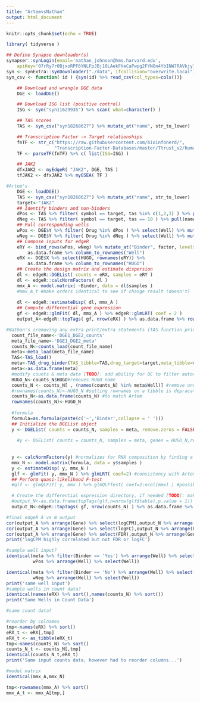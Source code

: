 ---
title: "ArtemvsNathan"
output: html_document
---

```{r setup, include=FALSE}
knitr::opts_chunk$set(echo = TRUE)
```

```{r Artem's Code: synapse access}
library( tidyverse )

## Define Synapse downloader(s)
synapser::synLogin(email='nathan_johnson@hms.harvard.edu',
    apiKey='07rRy7r0BjxoRPF6YNLFpJBj10LAekFHeCaPwpg2FYNOn4YbINW7RAVkjy7Bf8JqsxED/S5VaJYg14Wi/tDgmQ==')
syn <- synExtra::synDownloader("./data", ifcollision="overwrite.local")
syn_csv <- function( id ) {syn(id) %>% read_csv(col_types=cols())}

```

```{r Artem's Code Run}

    ## Download and wrangle DGE data
    DGE <- loadDGE()

    ## Download ISG list (positive control)
    ISG <- syn("syn11629935") %>% scan( what=character() )

    ## TAS scores
    TAS <- syn_csv("syn18268627") %>% mutate_at("name", str_to_lower)

    ## Transcription Factor -> Target relationships
    fnTF <- str_c("https://raw.githubusercontent.com/bioinfonerd/",
                  "Transcription-Factor-Databases/master/Ttrust_v2/human_TF_GSEA/all.gmt")
    TF <- parseTF(fnTF) %>% c( list(ISG=ISG) )

    ## JAK2
    dfxJAK2 <- myEdgeR( "JAK2", DGE, TAS )
    tfJAK2 <- dfxJAK2 %>% myGSEA( TF )


```

```{r Artem Sample Input Test}

#Artem's
    DGE <- loadDGE()
    TAS <- syn_csv("syn18268627") %>% mutate_at("name", str_to_lower)
    target<-"JAK2"
    ## Identify binders and non-binders
    dPos <- TAS %>% filter( symbol == target, tas %in% c(1,2,3) ) %>% pull(name) %>% unique()
    dNeg <- TAS %>% filter( symbol == target, tas == 10 ) %>% pull(name) %>% unique()
    ## Pull corresponding wells
    wPos <- DGE$Y %>% filter( Drug %in% dPos ) %>% select(Well) %>% mutate( Binder = "Yes" )
    wNeg <- DGE$Y %>% filter( Drug %in% dNeg ) %>% select(Well) %>% mutate( Binder = "No" )
    ## Compose inputs for edgeR
    eRY <- bind_rows(wPos, wNeg) %>% mutate_at("Binder", factor, levels=c("No","Yes")) %>%
        as.data.frame %>% column_to_rownames("Well")
    eRX <- DGE$X %>% select(HUGO, rownames(eRY)) %>%
        as.data.frame %>% column_to_rownames("HUGO")
    ## Create the design matrix and estimate dispersion
    dl <- edgeR::DGEList( counts = eRX, samples = eRY )
    dl <- edgeR::calcNormFactors( dl )
    mmx_A <- model.matrix( ~Binder, data = dl$samples )
    #mmx_A_t #make orders identical to see if change result (doesn't)
    
    dl <- edgeR::estimateDisp( dl, mmx_A )
    ## Compute differential gene expression
    gf <- edgeR::glmFit( dl, mmx_A ) %>% edgeR::glmLRT( coef = 2 )
    output_A<-edgeR::topTags( gf, nrow(eRX) ) %>% as.data.frame %>% rownames_to_column( "Gene" )
```

```{r Nathan's Input Test}
#Nathan's (removing any extra print/extra statements (TAS function prints)) (change variables to not overwrite Artem's)
  count_file_name<-'DGE1_DGE2_counts'
  meta_file_name<-'DGE1_DGE2_meta'
  counts_N<-counts_load(count_file_name)
  meta<-meta_load(meta_file_name)
  TAS<-TAS_load()
  meta<-TAS_drug_binder(TAS_tibble=TAS,drug_target=target,meta_tibble=meta)
  meta<-as.data.frame(meta)
  #modify counts & meta data [TODO]: add ability for QC to filter automatically
  HUGO_N<-counts_N$HUGO#removes HUGO name
  counts_N <- counts_N[ , (names(counts_N) %in% meta$Well)] #remove unused samples
  #rownames(counts_N)<-HUGO_N #setting rownames on a tibble is depracated
  counts_N<-as.data.frame(counts_N) #to match Artem
  rownames(counts_N)<-HUGO_N
  
  #formula
  formula=as.formula(paste(c('~','Binder',collapse = ' ')))
  ## Initialize the DGEList object
  y <- DGEList( counts = counts_N, samples = meta, remove.zeros = FALSE) #count matrix by sample group (remove rows with zeros and changed when gene names are added) (Artem's)
  
    #y <- DGEList( counts = counts_N, samples = meta, genes = HUGO_N,remove.zeros = TRUE) #count matrix by sample group (remove rows with zeros) (original)
  
  
  y <- calcNormFactors(y) #normalizes for RNA composition by finding a set of scaling factors for the library sizes that minimize the log-fold changes between the samples for most genes
  mmx_N <- model.matrix(formula, data = y$samples )
  y <- estimateDisp( y, mmx_N )
  glf <- glmFit( y, mmx_N ) %>% glmLRT( coef=2) #consistency with Artem's data
  ## Perform quasi-likelihood F-test
  #qlf <- glmQLFit( y, mmx ) %>% glmQLFTest( coef=2:ncol(mmx) ) #possibly better for DGE data due to high 0 data

  # Create the differential expression directory, if needed [TODO]: make into function
  #output_N<-as.data.frame(topTags(glf,n=nrow(glf$table),p.value = 1))
  output_N<-edgeR::topTags( gf, nrow(counts_N) ) %>% as.data.frame %>% rownames_to_column( "Gene" )
```

```{r compare edgeR DGE results}

#final edgeR A vs N output 
cor(output_A %>% arrange(Gene) %>% select(logCPM),output_N %>% arrange(Gene) %>% select(logCPM))
cor(output_A %>% arrange(Gene) %>% select(logFC),output_N %>% arrange(Gene) %>% select(logFC))
cor(output_A %>% arrange(Gene) %>% select(FDR),output_N %>% arrange(Gene) %>% select(FDR))
print('logCPM highly correlated but not FDR or logFC')
```

```{r sample input test}

#sample well input?
identical(meta %>% filter(Binder == 'Yes') %>% arrange(Well) %>% select(Well),
          wPos %>% arrange(Well) %>% select(Well))

identical(meta %>% filter(Binder == 'No') %>% arrange(Well) %>% select(Well),
          wNeg %>% arrange(Well) %>% select(Well))
print('same well input')
#sample wells in count data?
identical(names(eRX) %>% sort(),names(counts_N) %>% sort())
print('Same Wells in Count Data')

#same count data?

#reorder by colnames
tmp<-names(eRX) %>% sort()
eRX_t <- eRX[,tmp]
eRX_t <- as_tibble(eRX_t)
tmp<-names(counts_N) %>% sort()
counts_N_t <- counts_N[,tmp]
identical(counts_N_t,eRX_t)
print('Same input counts data, however had to reorder columns...')

```

```{r edgeR testing matrix order (doesn't matter)}
#model matrix
identical(mmx_A,mmx_N)

tmp<-rownames(mmx_A) %>% sort()
mmx_A_t <- mmx_A[tmp,]



```

